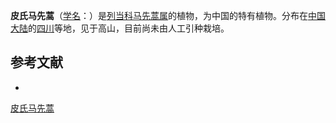 {{Speciesbox
| name = 皮氏马先蒿
| status = 
| status_system = 
| image =
| genus = Pedicularis
| species = bietii
| authority = Franch.
}}

'''皮氏马先蒿'''（[[学名|学名]]：{{lang|la|''Pedicularis bietii''}}）是[[列当科|列当科]][[马先蒿属|马先蒿属]]的植物，为中国的特有植物。分布在[[中国大陆|中国大陆]]的[[四川|四川]]等地，见于高山，目前尚未由人工引种栽培。

== 参考文献 ==
<div class="references-small">
* {{cite web| url =http://www.bioinfo.cn/db05/KmzwSpecies.php?action=view&id=21255| title =皮氏马先蒿| work =《中国高等植物数据库全库》| publisher =中国科学院微生物研究所| author =昆明植物研究所| accessdate =2009-02-25| deadurl =yes| archiveurl =https://web.archive.org/web/20160305025751/http://www.bioinfo.cn/db05/KmzwSpecies.php?action=view&id=21255| archivedate =2016年3月5日| df =}}
</div>
{{Taxonbar|from=Q15231068}}

[[Category:马先蒿属|皮氏马先蒿]]


{{植物小作品}}